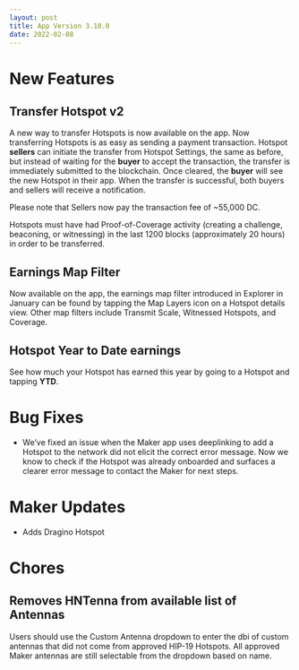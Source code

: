 ```yaml
---
layout: post
title: App Version 3.10.0
date: 2022-02-08
---
```


# New Features

## Transfer Hotspot v2

A new way to transfer Hotspots is now available on the app. Now transferring Hotspots is as easy as
sending a payment transaction. Hotspot **sellers** can initiate the transfer from Hotspot Settings,
the same as before, but instead of waiting for the **buyer** to accept the transaction, the transfer
is immediately submitted to the blockchain. Once cleared, the **buyer** will see the new Hotspot in
their app. When the transfer is successful, both buyers and sellers will receive a notification.

Please note that Sellers now pay the transaction fee of ~55,000 DC.

Hotspots must have had Proof-of-Coverage activity (creating a challenge, beaconing, or witnessing)
in the last 1200 blocks (approximately 20 hours) in order to be transferred.

## Earnings Map Filter

Now available on the app, the earnings map filter introduced in Explorer in January can be found by
tapping the Map Layers icon on a Hotspot details view. Other map filters include Transmit Scale,
Witnessed Hotspots, and Coverage.

## Hotspot Year to Date earnings

See how much your Hotspot has earned this year by going to a Hotspot and tapping **YTD**.

# Bug Fixes

- We’ve fixed an issue when the Maker app uses deeplinking to add a Hotspot to the network did not
  elicit the correct error message. Now we know to check if the Hotspot was already onboarded and
  surfaces a clearer error message to contact the Maker for next steps.

# Maker Updates

- Adds Dragino Hotspot

# Chores

## Removes HNTenna from available list of Antennas

Users should use the Custom Antenna dropdown to enter the dbi of custom antennas that did not come
from approved HIP-19 Hotspots. All approved Maker antennas are still selectable from the dropdown
based on name.
